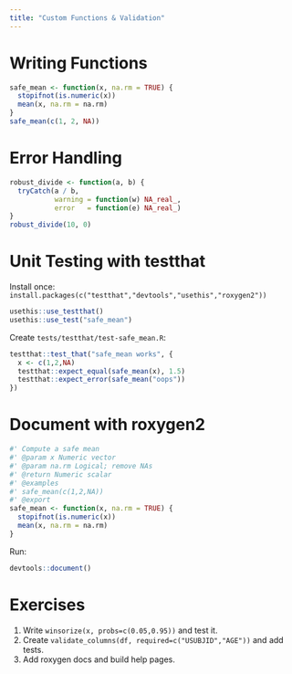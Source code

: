 ```yaml
---
title: "Custom Functions & Validation"
---
```


# Writing Functions
```r
safe_mean <- function(x, na.rm = TRUE) {
  stopifnot(is.numeric(x))
  mean(x, na.rm = na.rm)
}
safe_mean(c(1, 2, NA))
```

# Error Handling
```r
robust_divide <- function(a, b) {
  tryCatch(a / b,
           warning = function(w) NA_real_,
           error   = function(e) NA_real_)
}
robust_divide(10, 0)
```

# Unit Testing with testthat
Install once: `install.packages(c("testthat","devtools","usethis","roxygen2"))`

```r
usethis::use_testthat()
usethis::use_test("safe_mean")
```

Create `tests/testthat/test-safe_mean.R`:
```r
testthat::test_that("safe_mean works", {
  x <- c(1,2,NA)
  testthat::expect_equal(safe_mean(x), 1.5)
  testthat::expect_error(safe_mean("oops"))
})
```

# Document with roxygen2
```r
#' Compute a safe mean
#' @param x Numeric vector
#' @param na.rm Logical; remove NAs
#' @return Numeric scalar
#' @examples
#' safe_mean(c(1,2,NA))
#' @export
safe_mean <- function(x, na.rm = TRUE) {
  stopifnot(is.numeric(x))
  mean(x, na.rm = na.rm)
}
```
Run:
```r
devtools::document()
```

# Exercises
1. Write `winsorize(x, probs=c(0.05,0.95))` and test it.
2. Create `validate_columns(df, required=c("USUBJID","AGE"))` and add tests.
3. Add roxygen docs and build help pages.

